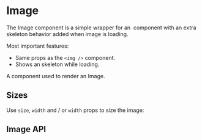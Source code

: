 


<Meta of={ImageMeta} />

# Image

The Image component is a simple wrapper for an <img /> component with an extra skeleton behavior added when image is loading.

Most important features:

- Same props as the `<img />` component.
- Shows an skeleton while loading.

A component used to render an Image.

<Canvas of={ImageMeta.Playground} />

<Controls />

## Sizes

Use `size`, `width` and / or `width` props to size the image:

<Canvas>
	<Story of={ImageMeta.Small} />
	<Story of={ImageMeta.Medium} />
	<Story of={ImageMeta.Large} />
</Canvas>

## Image API

<ArgTypes of={Image} />
